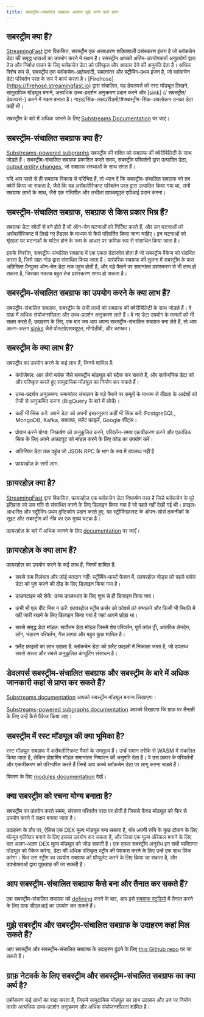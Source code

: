 ```yaml
---
title: सबस्ट्रीम-संचालित सबग्राफ अक्सर पूछे जाने वाले प्रश्न
---
```


## सबस्ट्रीम क्या हैं?

[StreamingFast](https://www.streamingfast.io/) द्वारा विकसित, सबस्ट्रीम एक असाधारण शक्तिशाली प्रसंस्करण इंजन है जो ब्लॉकचेन डेटा की समृद्ध धाराओं का उपभोग करने में सक्षम है। सबस्ट्रीम आपको अंतिम-उपयोगकर्ता अनुप्रयोगों द्वारा तेज़ और निर्बाध पाचन के लिए ब्लॉकचेन डेटा को परिष्कृत और आकार देने की अनुमति देता है। अधिक विशेष रूप से, सबस्ट्रीम एक ब्लॉकचेन-अज्ञेयवादी, समानांतर और स्ट्रीमिंग-प्रथम इंजन है, जो ब्लॉकचेन डेटा परिवर्तन परत के रूप में कार्य करता है। [Firehose] \(https://firehose.streamingfast.io) द्वारा संचालित, यह डेवलपर्स को रस्ट मॉड्यूल लिखने, सामुदायिक मॉड्यूल बनाने, अत्यधिक उच्च-प्रदर्शन अनुक्रमण प्रदान करने और [sink] \(/ सबस्ट्रीम/डेवलपर्स-) करने में सक्षम बनाता है। गाइड/सिंक-लक्ष्य/रीडमी/#सबस्ट्रीम-सिंक-अवलोकन उनका डेटा कहीं भी।

सबस्ट्रीम के बारे में अधिक जानने के लिए [Substreams Documentation](/substreams/README/) पर जाएं।

## सबस्ट्रीम-संचालित सबग्राफ क्या हैं?

[Substreams-powered subgraphs](/cookbook/substreams-powered-subgraphs/) सबस्ट्रीम की शक्ति को सबग्राफ की क्वेरीबिलिटी के साथ जोड़ते हैं। सबस्ट्रीम-संचालित सबग्राफ प्रकाशित करते समय, सबस्ट्रीम परिवर्तनों द्वारा उत्पादित डेटा, [output entity changes](https://github.com/streamingfast/substreams-sink-entity-changes/blob/develop/substreams-entity-change/src/tables.rs), जो सबग्राफ संस्थाओं के साथ संगत हैं।

यदि आप पहले से ही सबग्राफ विकास से परिचित हैं, तो ध्यान दें कि सबस्ट्रीम-संचालित सबग्राफ को तब क्वेरी किया जा सकता है, जैसे कि यह असेंबलीस्क्रिप्ट परिवर्तन परत द्वारा उत्पादित किया गया था, सभी सबग्राफ लाभों के साथ, जैसे एक गतिशील और लचीला ग्राफक्यूएल एपीआई प्रदान करना।

## सबस्ट्रीम-संचालित सबग्राफ, सबग्राफ से किस प्रकार भिन्न हैं?

सबग्राफ डेटा स्रोतों से बने होते हैं जो ऑन-चेन घटनाओं को निर्दिष्ट करते हैं, और उन घटनाओं को असेंबलीस्क्रिप्ट में लिखे गए हैंडलर के माध्यम से कैसे परिवर्तित किया जाना चाहिए। इन घटनाओं को श्रृंखला पर घटनाओं के घटित होने के क्रम के आधार पर क्रमिक रूप से संसाधित किया जाता है।

इसके विपरीत, सबस्ट्रीम-संचालित सबग्राफ में एक एकल डेटास्रोत होता है जो सबस्ट्रीम पैकेज को संदर्भित करता है, जिसे ग्राफ़ नोड द्वारा संसाधित किया जाता है। पारंपरिक सबग्राफ की तुलना में सबस्ट्रीम के पास अतिरिक्त ग्रैन्युलर ऑन-चेन डेटा तक पहुंच होती है, और बड़े पैमाने पर समानांतर प्रसंस्करण से भी लाभ हो सकता है, जिसका मतलब बहुत तेज प्रसंस्करण समय हो सकता है।

## सबस्ट्रीम-संचालित सबग्राफ का उपयोग करने के क्या लाभ हैं?

सबस्ट्रीम-संचालित सबग्राफ, सबस्ट्रीम के सभी लाभों को सबग्राफ की क्वेरीबिलिटी के साथ जोड़ते हैं। वे ग्राफ़ में अधिक संयोजनशीलता और उच्च-प्रदर्शन अनुक्रमण लाते हैं। वे नए डेटा उपयोग के मामलों को भी सक्षम करते हैं; उदाहरण के लिए, एक बार जब आप अपना सबस्ट्रीम-संचालित सबग्राफ बना लेते हैं, तो आप अलग-अलग [sinks](/substreams/developers-guide/sink-targets/#substreams-sinks-overview) जैसे पोस्टग्रेएसक्यूएल, मोंगोडीबी, और काफ्का।

## सबस्ट्रीम के क्या लाभ हैं?

सबस्ट्रीम का उपयोग करने के कई लाभ हैं, जिनमें शामिल हैं:

-   कंपोज़ेबल: आप लेगो ब्लॉक जैसे सबस्ट्रीम मॉड्यूल को स्टैक कर सकते हैं, और सार्वजनिक डेटा को और परिष्कृत करते हुए सामुदायिक मॉड्यूल का निर्माण कर सकते हैं।

-   उच्च-प्रदर्शन अनुक्रमण: समानांतर संचालन के बड़े पैमाने पर समूहों के माध्यम से तीव्रता के आदेशों को तेजी से अनुक्रमित करना (BigQuery के बारे में सोचें)।

-   कहीं भी सिंक करें: अपने डेटा को अपनी इच्छानुसार कहीं भी सिंक करें: PostgreSQL, MongoDB, Kafka, सबग्राफ, फ़्लैट फ़ाइलें, Google शीट्स।

-   प्रोग्राम करने योग्य: निष्कर्षण को अनुकूलित करने, परिवर्तन-समय एकत्रीकरण करने और एकाधिक सिंक के लिए अपने आउटपुट को मॉडल करने के लिए कोड का उपयोग करें।

-   अतिरिक्त डेटा तक पहुंच जो JSON RPC के भाग के रूप में उपलब्ध नहीं है

-   फ़ायरहोज़ के सभी लाभ.

## फ़ायरहोज़ क्या है?

[StreamingFast](https://www.streamingfast.io/) द्वारा विकसित, फ़ायरहोज़ एक ब्लॉकचेन डेटा निष्कर्षण परत है जिसे ब्लॉकचेन के पूरे इतिहास को उस गति से संसाधित करने के लिए डिज़ाइन किया गया है जो पहले नहीं देखी गई थी। फ़ाइल-आधारित और स्ट्रीमिंग-प्रथम दृष्टिकोण प्रदान करते हुए, यह स्ट्रीमिंगफ़ास्ट के ओपन-सोर्स तकनीकों के सुइट और सबस्ट्रीम की नींव का एक मुख्य घटक है।

फ़ायरहोज़ के बारे में अधिक जानने के लिए [documentation](https://firehose.streamingfast.io/) पर जाएँ।

## फ़ायरहोज़ के क्या लाभ हैं?

फ़ायरहोज़ का उपयोग करने के कई लाभ हैं, जिनमें शामिल हैं:

-   सबसे कम विलंबता और कोई मतदान नहीं: स्ट्रीमिंग-फर्स्ट फैशन में, फ़ायरहोज़ नोड्स को पहले ब्लॉक डेटा को पुश करने की दौड़ के लिए डिज़ाइन किया गया है।

-   डाउनटाइम को रोकें: उच्च उपलब्धता के लिए शुरू से ही डिज़ाइन किया गया।

-   कभी भी एक बीट मिस न करें: फ़ायरहोज़ स्ट्रीम कर्सर को फोर्क्स को संभालने और किसी भी स्थिति में वहीं जारी रखने के लिए डिज़ाइन किया गया है जहां आपने छोड़ा था।

-   सबसे समृद्ध डेटा मॉडल: सर्वोत्तम डेटा मॉडल जिसमें शेष परिवर्तन, पूर्ण कॉल ट्री, आंतरिक लेनदेन, लॉग, भंडारण परिवर्तन, गैस लागत और बहुत कुछ शामिल है।

-   फ़्लैट फ़ाइलों का लाभ उठाता है: ब्लॉकचेन डेटा को फ़्लैट फ़ाइलों में निकाला जाता है, जो उपलब्ध सबसे सस्ता और सबसे अनुकूलित कंप्यूटिंग संसाधन है।

## डेवलपर्स सबस्ट्रीम-संचालित सबग्राफ और सबस्ट्रीम के बारे में अधिक जानकारी कहां से प्राप्त कर सकते हैं?

[Substreams documentation](/substreams/README/) आपको सबस्ट्रीम मॉड्यूल बनाना सिखाएगा।

[Substreams-powered subgraphs documentation](/cookbook/substreams-powered-subgraphs/) आपको दिखाएगा कि ग्राफ़ पर तैनाती के लिए उन्हें कैसे पैकेज किया जाए।

## सबस्ट्रीम में रस्ट मॉड्यूल की क्या भूमिका है?

रस्ट मॉड्यूल सबग्राफ में असेंबलीस्क्रिप्ट मैपर्स के समतुल्य हैं। उन्हें समान तरीके से WASM में संकलित किया जाता है, लेकिन प्रोग्रामिंग मॉडल समानांतर निष्पादन की अनुमति देता है। वे उस प्रकार के परिवर्तनों और एकत्रीकरण को परिभाषित करते हैं जिन्हें आप कच्चे ब्लॉकचेन डेटा पर लागू करना चाहते हैं।

विवरण के लिए [modules documentation](/substreams/developers-guide/modules/types/) देखें।

## क्या सबस्ट्रीम को रचना योग्य बनाता है?

सबस्ट्रीम का उपयोग करते समय, संरचना परिवर्तन परत पर होती है जिससे कैश्ड मॉड्यूल को फिर से उपयोग करने में सक्षम बनाया जाता है।

उदाहरण के तौर पर, ऐलिस एक DEX मूल्य मॉड्यूल बना सकता है, बॉब अपनी रुचि के कुछ टोकन के लिए वॉल्यूम एग्रीगेटर बनाने के लिए इसका उपयोग कर सकता है, और लिसा एक मूल्य ऑरेकल बनाने के लिए चार अलग-अलग DEX मूल्य मॉड्यूल को जोड़ सकती है। एक एकल सबस्ट्रीम अनुरोध इन सभी व्यक्तिगत मॉड्यूल को पैकेज करेगा, डेटा की अधिक परिष्कृत स्ट्रीम की पेशकश करने के लिए उन्हें एक साथ लिंक करेगा। फिर उस स्ट्रीम का उपयोग सबग्राफ को पॉप्युलेट करने के लिए किया जा सकता है, और उपभोक्ताओं द्वारा पूछताछ की जा सकती है।

## आप सबस्ट्रीम-संचालित सबग्राफ कैसे बना और तैनात कर सकते हैं?

एक सबस्ट्रीम-संचालित सबग्राफ को [defining](/cookbook/substreams-powered-subgraphs/) करने के बाद, आप इसे [सबग्राफ स्टूडियो](https://thegraph.com/studio/) में तैनात करने के लिए ग्राफ सीएलआई का उपयोग कर सकते हैं।

## मुझे सबस्ट्रीम और सबस्ट्रीम-संचालित सबग्राफ के उदाहरण कहां मिल सकते हैं?

आप सबस्ट्रीम और सबस्ट्रीम-संचालित सबग्राफ के उदाहरण ढूंढने के लिए [this Github repo](https://github.com/pinax-network/awesome-substreams) पर जा सकते हैं।

## ग्राफ़ नेटवर्क के लिए सबस्ट्रीम और सबस्ट्रीम-संचालित सबग्राफ का क्या अर्थ है?

एकीकरण कई लाभों का वादा करता है, जिसमें सामुदायिक मॉड्यूल का लाभ उठाकर और उन पर निर्माण करके अत्यधिक उच्च-प्रदर्शन अनुक्रमण और अधिक संयोजनशीलता शामिल है।
